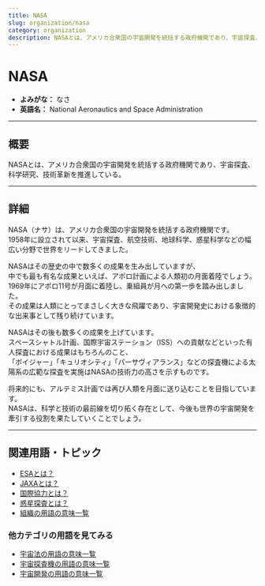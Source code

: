 ```yaml
---
title: NASA
slug: organization/nasa
category: organization
description: NASAとは、アメリカ合衆国の宇宙開発を統括する政府機関であり、宇宙探査、科学研究、技術革新を推進している。
---
```



<Head>
  <script type="application/ld+json">
    {`{
      "@context": "https://schema.org",
      "@type": "DefinedTerm",
      "name": "NASA",
      "inDefinedTermSet": "https://www.space-portal.org",
      "termCode": "organization/nasa",
      "description": "NASAとは、アメリカ合衆国の宇宙開発を統括する政府機関であり、宇宙探査、科学研究、技術革新を推進している。",
      "url": "https://www.space-portal.org/docs/organization/nasa"
    }`}
  </script>
</Head>

# NASA

- **よみがな：** なさ  
- **英語名：** National Aeronautics and Space Administration  

---

## 概要

NASAとは、アメリカ合衆国の宇宙開発を統括する政府機関であり、宇宙探査、科学研究、技術革新を推進している。

---

## 詳細

NASA（ナサ）は、アメリカ合衆国の宇宙開発を統括する政府機関です。  
1958年に設立されて以来、宇宙探査、航空技術、地球科学、惑星科学などの幅広い分野で世界をリードしてきました。  

NASAはその歴史の中で数多くの成果を生み出していますが、  
中でも最も有名な成果といえば、アポロ計画による人類初の月面着陸でしょう。  
1969年にアポロ11号が月面に着陸し、乗組員が月への第一歩を踏み出しました。  
その成果は人類にとってまさしく大きな飛躍であり、宇宙開発史における象徴的な出来事として残り続けています。  

NASAはその後も数多くの成果を上げています。  
スペースシャトル計画、国際宇宙ステーション（ISS）への貢献などといった有人探査における成果はもちろんのこと、  
「ボイジャー」「キュリオシティ」「パーサヴィアランス」などの探査機による太陽系の広範な探査を実施はNASAの技術力の高さを示すものです。  

将来的にも、アルテミス計画では再び人類を月面に送り込むことを目指しています。  
NASAは、科学と技術の最前線を切り拓く存在として、今後も世界の宇宙開発を牽引する役割を果たしていくことでしょう。  

---

## 関連用語・トピック

- [ESAとは？](/organization/esa)
- [JAXAとは？](/organization/nasa)
- [国際協力とは？](/policy/international-cooperation)
- [惑星探査とは？](/explorer/type/planetary-exploration)
- [組織の用語の意味一覧](/category/organization)

### 他カテゴリの用語を見てみる
- [宇宙法の用語の意味一覧](/category/policy)
- [宇宙探査機の用語の意味一覧](/category/explorer)
- [宇宙開発の用語の意味一覧](/category/glossary)
